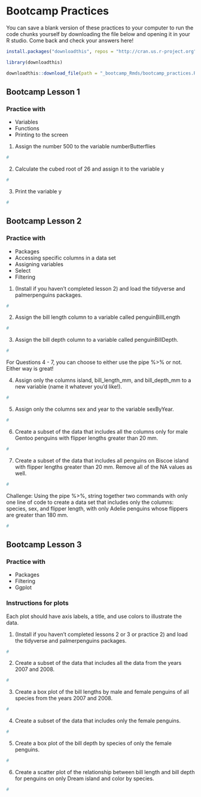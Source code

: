 # Bootcamp Practices

You can save a blank version of these practices to your computer to run the code chunks yourself by downloading the file below and opening it in your R studio. Come back and check your answers here!

```r

install.packages("downloadthis", repos = "http://cran.us.r-project.org")

library(downloadthis)
```


```r
downloadthis::download_file(path = "_bootcamp_Rmds/bootcamp_practices.Rmd", button_label = "Download file", button_type = "default", has_icon = TRUE, icon = "fa fa-save", self_contained = FALSE)
``` 


## Bootcamp Lesson 1

### Practice with
- Variables
- Functions
- Printing to the screen

1. Assign the number 500 to the variable numberButterflies
```r
#
```


2. Calculate the cubed root of 26 and assign it to the variable y
```r
#
```


3. Print the variable y
```r
#
```


## Bootcamp Lesson 2

### Practice with
- Packages
- Accessing specific columns in a data set
- Assigning variables
- Select
- Filtering


1. (Install if you haven't completed lesson 2) and load the tidyverse and palmerpenguins packages. 
```r
#
```


2. Assign the bill length column to a variable called penguinBillLength
```r
#
```


3. Assign the bill depth column to a variable called penguinBillDepth. 
```r
#
```

For Questions 4 - 7, you can choose to either use the pipe %>% or not. Either way is great! 

4. Assign only the columns island, bill_length_mm, and bill_depth_mm to a new variable (name it whatever you'd like!). 
```r
#
```

5. Assign only the columns sex and year to the variable sexByYear. 
```r
#
```


6. Create a subset of the data that includes all the columns only for male Gentoo penguins with flipper lengths greater than 20 mm. 
```r
#
```


7. Create a subset of the data that includes all penguins on Biscoe island with flipper lengths greater than 20 mm. Remove all of the NA values as well. 
```r
#
```


Challenge: Using the pipe %>%, string together two commands with only one line of code to create a data set that includes only the columns: species, sex, and flipper length, with only Adelie penguins whose flippers are greater than 180 mm. 
```r
#
```



## Bootcamp Lesson 3

### Practice with
* Packages
* Filtering
* Ggplot

### Instructions for plots
Each plot should have axis labels, a title, and use colors to illustrate the data.


1. (Install if you haven't completed lessons 2 or 3 or practice 2) and load the tidyverse and palmerpenguins packages. 
```r
#
```


2. Create a subset of the data that includes all the data from the years 2007 and 2008.
```r
#
```


3. Create a box plot of the bill lengths by male and female penguins of all species from the years 2007 and 2008. 
```r
#
```


4. Create a subset of the data that includes only the female penguins. 
```r
#
```


5. Create a box plot of the bill depth by species of only the female penguins. 
```r
#
```


6. Create a scatter plot of the relationship between bill length and bill depth for penguins on only Dream island and color by species.
```r
#
```
